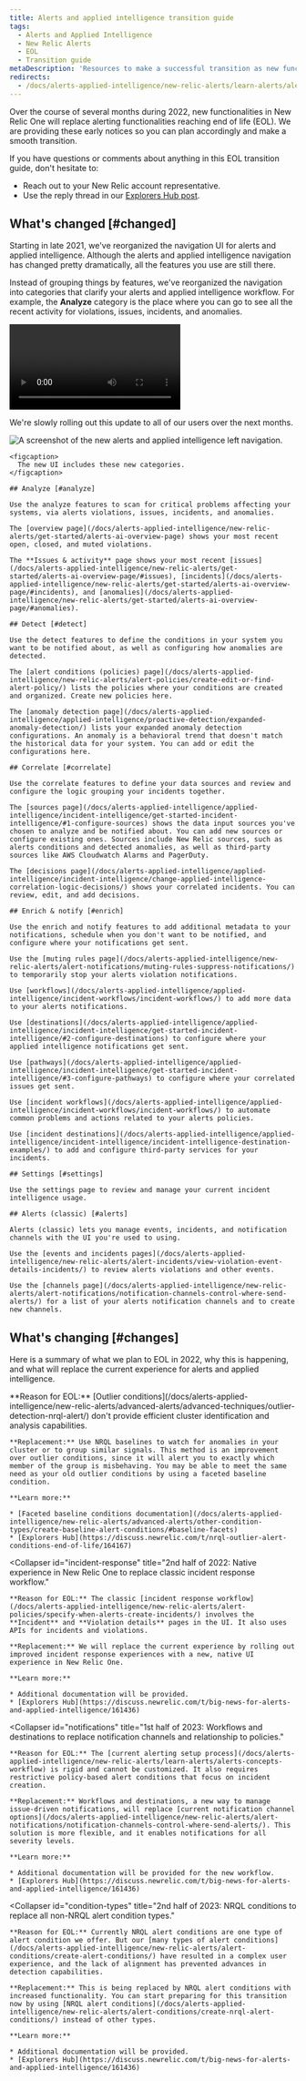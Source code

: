 ```yaml
---
title: Alerts and applied intelligence transition guide
tags:
  - Alerts and Applied Intelligence
  - New Relic Alerts
  - EOL
  - Transition guide
metaDescription: 'Resources to make a successful transition as new functionalities in New Relic One replace alerting functionalities reaching end of life in 2022.'
redirects:
  - /docs/alerts-applied-intelligence/new-relic-alerts/learn-alerts/alerts-ai-transition-guide-2022 
---
```



Over the course of several months during 2022, new functionalities in New Relic One will replace alerting functionalities reaching end of life (EOL). We are providing these early notices so you can plan accordingly and make a smooth transition.

If you have questions or comments about anything in this EOL transition guide, don't hesitate to:

* Reach out to your New Relic account representative.
* Use the reply thread in our [Explorers Hub post](https://discuss.newrelic.com/t/big-news-for-alerts-and-applied-intelligence/161436).

## What's changed [#changed]

Starting in late 2021, we've reorganized the navigation UI for alerts and applied intelligence. Although the alerts and applied intelligence navigation has changed pretty dramatically, all the features you use are still there.

Instead of grouping things by features, we've reorganized the navigation into categories that clarify your alerts and applied intelligence workflow. For example, the **Analyze** category is the place where you can go to see all the recent activity for violations, issues, incidents, and anomalies.

<Video
  id="eeUPa3W16Tk"
  type="youtube"
/>

We're slowly rolling out this update to all of our users over the next months.

<CollapserGroup>
  <Collapser
    className="freq-link"
    id="nav-changes"
    title="An overview of alerts and applied intelligence navigation changes"
  >
    <img
      src={alertsAiCategories}
      title="The new alerts and applied intelligence left navigation"
      alt="A screenshot of the new alerts and applied intelligence left navigation."
    />

    <figcaption>
      The new UI includes these new categories.
    </figcaption>

    ## Analyze [#analyze]

    Use the analyze features to scan for critical problems affecting your systems, via alerts violations, issues, incidents, and anomalies.

    The [overview page](/docs/alerts-applied-intelligence/new-relic-alerts/get-started/alerts-ai-overview-page) shows your most recent open, closed, and muted violations.

    The **Issues & activity** page shows your most recent [issues](/docs/alerts-applied-intelligence/new-relic-alerts/get-started/alerts-ai-overview-page/#issues), [incidents](/docs/alerts-applied-intelligence/new-relic-alerts/get-started/alerts-ai-overview-page/#incidents), and [anomalies](/docs/alerts-applied-intelligence/new-relic-alerts/get-started/alerts-ai-overview-page/#anomalies).

    ## Detect [#detect]

    Use the detect features to define the conditions in your system you want to be notified about, as well as configuring how anomalies are detected.

    The [alert conditions (policies) page](/docs/alerts-applied-intelligence/new-relic-alerts/alert-policies/create-edit-or-find-alert-policy/) lists the policies where your conditions are created and organized. Create new policies here.

    The [anomaly detection page](/docs/alerts-applied-intelligence/applied-intelligence/proactive-detection/expanded-anomaly-detection/) lists your expanded anomaly detection configurations. An anomaly is a behavioral trend that doesn't match the historical data for your system. You can add or edit the configurations here.

    ## Correlate [#correlate]

    Use the correlate features to define your data sources and review and configure the logic grouping your incidents together.

    The [sources page](/docs/alerts-applied-intelligence/applied-intelligence/incident-intelligence/get-started-incident-intelligence/#1-configure-sources) shows the data input sources you've chosen to analyze and be notified about. You can add new sources or configure existing ones. Sources include New Relic sources, such as alerts conditions and detected anomalies, as well as third-party sources like AWS Cloudwatch Alarms and PagerDuty.

    The [decisions page](/docs/alerts-applied-intelligence/applied-intelligence/incident-intelligence/change-applied-intelligence-correlation-logic-decisions/) shows your correlated incidents. You can review, edit, and add decisions.

    ## Enrich & notify [#enrich]

    Use the enrich and notify features to add additional metadata to your notifications, schedule when you don't want to be notified, and configure where your notifications get sent.

    Use the [muting rules page](/docs/alerts-applied-intelligence/new-relic-alerts/alert-notifications/muting-rules-suppress-notifications/) to temporarily stop your alerts violation notifications.

    Use [workflows](/docs/alerts-applied-intelligence/applied-intelligence/incident-workflows/incident-workflows/) to add more data to your alerts notifications.

    Use [destinations](/docs/alerts-applied-intelligence/applied-intelligence/incident-intelligence/get-started-incident-intelligence/#2-configure-destinations) to configure where your applied intelligence notifications get sent.

    Use [pathways](/docs/alerts-applied-intelligence/applied-intelligence/incident-intelligence/get-started-incident-intelligence/#3-configure-pathways) to configure where your correlated issues get sent.

    Use [incident workflows](/docs/alerts-applied-intelligence/applied-intelligence/incident-workflows/incident-workflows/) to automate common problems and actions related to your alerts policies.

    Use [incident destinations](/docs/alerts-applied-intelligence/applied-intelligence/incident-intelligence/incident-intelligence-destination-examples/) to add and configure third-party services for your incidents.

    ## Settings [#settings]

    Use the settings page to review and manage your current incident intelligence usage.

    ## Alerts (classic) [#alerts]

    Alerts (classic) lets you manage events, incidents, and notification channels with the UI you're used to using.

    Use the [events and incidents pages](/docs/alerts-applied-intelligence/new-relic-alerts/alert-incidents/view-violation-event-details-incidents/) to review alerts violations and other events.

    Use the [channels page](/docs/alerts-applied-intelligence/new-relic-alerts/alert-notifications/notification-channels-control-where-send-alerts/) for a list of your alerts notification channels and to create new channels.
  </Collapser>
</CollapserGroup>

## What's changing [#changes]

Here is a summary of what we plan to EOL in 2022, why this is happening, and what will replace the current experience for alerts and applied intelligence.

<CollapserGroup>
  <Collapser
    id="outlier"
    title="March 2022: NRQL baselines to replace outlier NRQL alert condition types."
  >
    **Reason for EOL:** [Outlier conditions](/docs/alerts-applied-intelligence/new-relic-alerts/advanced-alerts/advanced-techniques/outlier-detection-nrql-alert/) don't provide efficient cluster identification and analysis capabilities.

    **Replacement:** Use NRQL baselines to watch for anomalies in your cluster or to group similar signals. This method is an improvement over outlier conditions, since it will alert you to exactly which member of the group is misbehaving. You may be able to meet the same need as your old outlier conditions by using a faceted baseline condition.

    **Learn more:**

    * [Faceted baseline conditions documentation](/docs/alerts-applied-intelligence/new-relic-alerts/advanced-alerts/other-condition-types/create-baseline-alert-conditions/#baseline-facets)
    * [Explorers Hub](https://discuss.newrelic.com/t/nrql-outlier-alert-conditions-end-of-life/164167)
  </Collapser>

  <Collapser
    id="incident-response"
    title="2nd half of 2022: Native experience in New Relic One to replace classic incident response workflow."
  >
    **Reason for EOL:** The classic [incident response workflow](/docs/alerts-applied-intelligence/new-relic-alerts/alert-policies/specify-when-alerts-create-incidents/) involves the **Incident** and **Violation details** pages in the UI. It also uses APIs for incidents and violations.

    **Replacement:** We will replace the current experience by rolling out improved incident response experiences with a new, native UI experience in New Relic One.

    **Learn more:**

    * Additional documentation will be provided.
    * [Explorers Hub](https://discuss.newrelic.com/t/big-news-for-alerts-and-applied-intelligence/161436)
  </Collapser>

  <Collapser
    id="notifications"
    title="1st half of 2023: Workflows and destinations to replace notification channels and relationship to policies."
  >
    **Reason for EOL:** The [current alerting setup process](/docs/alerts-applied-intelligence/new-relic-alerts/learn-alerts/alerts-concepts-workflow) is rigid and cannot be customized. It also requires restrictive policy-based alert conditions that focus on incident creation.

    **Replacement:** Workflows and destinations, a new way to manage issue-driven notifications, will replace [current notification channel options](/docs/alerts-applied-intelligence/new-relic-alerts/alert-notifications/notification-channels-control-where-send-alerts/). This solution is more flexible, and it enables notifications for all severity levels.

    **Learn more:**

    * Additional documentation will be provided for the new workflow.
    * [Explorers Hub](https://discuss.newrelic.com/t/big-news-for-alerts-and-applied-intelligence/161436)
  </Collapser>

  <Collapser
    id="condition-types"
    title="2nd half of 2023: NRQL conditions to replace all non-NRQL alert condition types."
  >
    **Reason for EOL:** Currently NRQL alert conditions are one type of alert condition we offer. But our [many types of alert conditions](/docs/alerts-applied-intelligence/new-relic-alerts/alert-conditions/create-alert-conditions/) have resulted in a complex user experience, and the lack of alignment has prevented advances in detection capabilities.

    **Replacement:** This is being replaced by NRQL alert conditions with increased functionality. You can start preparing for this transition now by using [NRQL alert conditions](/docs/alerts-applied-intelligence/new-relic-alerts/alert-conditions/create-nrql-alert-conditions/) instead of other types.

    **Learn more:**

    * Additional documentation will be provided.
    * [Explorers Hub](https://discuss.newrelic.com/t/big-news-for-alerts-and-applied-intelligence/161436)
  </Collapser>
</CollapserGroup>
